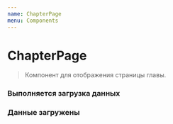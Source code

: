 ```yaml
---
name: ChapterPage
menu: Components
---
```



# ChapterPage

> Компонент для отображения страницы главы. 

### Выполняется загрузка данных
<Playground>
  <ChapterPage 
    isLoading 
    chapter={null}
  />
</Playground>

### Данные загружены
<Playground>
  <ChapterPage 
    isLoading={false} 
    chapter={
      { 
        _id: 'qwer1', 
        title: '1 chapter', 
        completed: false, 
        sections: [{ title: 'sdf', completed: false }]
      }
    }
  />
</Playground>

